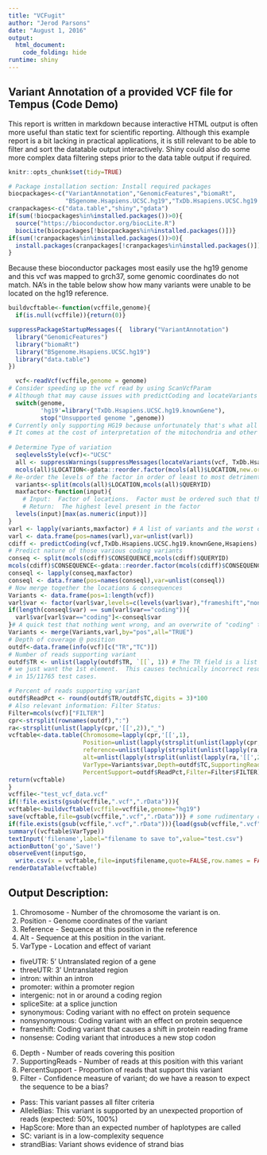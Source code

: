 ```yaml
---
title: "VCFugit"
author: "Jerod Parsons"
date: "August 1, 2016"
output: 
  html_document:
    code_folding: hide
runtime: shiny
---
```

## Variant Annotation of a provided VCF file for Tempus (Code Demo)

This report is written in markdown because interactive HTML output is often more useful than static text for scientific reporting.  Although this example report is a bit lacking in practical applications, it is still relevant to be able to filter and sort the datatable output interactively.  Shiny could also do some more complex data filtering steps prior to the data table output if required.  

```r
knitr::opts_chunk$set(tidy=TRUE) 
```
```r
# Package installation section: Install required packages
biocpackages<-c("VariantAnnotation","GenomicFeatures","biomaRt",
                "BSgenome.Hsapiens.UCSC.hg19","TxDb.Hsapiens.UCSC.hg19.knownGene")
cranpackages<-c("data.table","shiny","gdata")
if(sum(!biocpackages%in%installed.packages())>0){
  source("https://bioconductor.org/biocLite.R")
  biocLite(biocpackages[!biocpackages%in%installed.packages()])}
if(sum(!cranpackages%in%installed.packages())>0){
  install.packages(cranpackages[!cranpackages%in%installed.packages()])
}
```
Because these bioconductor packages most easily use the hg19 genome and this vcf was mapped to grch37, some genomic coordinates 
do not match.  NA's in the table below show how many variants were unable to be located on the hg19 reference.
```r
buildvcftable<-function(vcffile,genome){
  if(is.null(vcffile)){return(0)}

suppressPackageStartupMessages({  library("VariantAnnotation")
  library("GenomicFeatures")
  library("biomaRt")
  library("BSgenome.Hsapiens.UCSC.hg19")
  library("data.table")
})

  vcf<-readVcf(vcffile,genome = genome)
# Consider speeding up the vcf read by using ScanVcfParam 
# Although that may cause issues with predictCoding and locateVariants
  switch(genome,
         'hg19'=library("TxDb.Hsapiens.UCSC.hg19.knownGene"),
         stop("Unsupported genome ",genome))
# Currently only supporting HG19 because unfortunately that's what all of the TxDbs support.
# It comes at the cost of interpretation of the mitochondria and other non-chromosomal sequences in grch37/38 data.
  
# Determine Type of variation 
  seqlevelsStyle(vcf)<-"UCSC"
  all <- suppressWarnings(suppressMessages(locateVariants(vcf, TxDb.Hsapiens.UCSC.hg19.knownGene, AllVariants()))) # Genomic location of variant
  mcols(all)$LOCATION<-gdata::reorder.factor(mcols(all)$LOCATION,new.order=c("intergenic","intron","threeUTR","fiveUTR","promoter","spliceSite","coding")) 
# Re-order the levels of the factor in order of least to most detrimental, so i can just use 'max' to return the most deleterious
  variants<-split(mcols(all)$LOCATION,mcols(all)$QUERYID)
  maxfactor<-function(input){
    # Input:  Factor of locations.  Factor must be ordered such that the last level is 'worst'
    # Return:  The highest level present in the factor
  levels(input)[max(as.numeric(input))]
}
varl <- lapply(variants,maxfactor) # A list of variants and the worst of locations
varl <- data.frame(pos=names(varl),var=unlist(varl))
cdiff <- predictCoding(vcf,TxDb.Hsapiens.UCSC.hg19.knownGene,Hsapiens) 
# Predict nature of those various coding variants
conseq <- split(mcols(cdiff)$CONSEQUENCE,mcols(cdiff)$QUERYID)
mcols(cdiff)$CONSEQUENCE<-gdata::reorder.factor(mcols(cdiff)$CONSEQUENCE,new.order=c("frameshift","nonsense","nonsynomyous","synonymous"))
conseql <- lapply(conseq,maxfactor)
conseql <- data.frame(pos=names(conseql),var=unlist(conseql))
# Now merge together the locations & consequences
Variants <- data.frame(pos=1:length(vcf))
varl$var <- factor(varl$var,levels=c(levels(varl$var),"frameshift","nonsense","nonsynonymous","synonymous")) # Add the consequences into the same factor list
if(length(conseql$var) == sum(varl$var=="coding")){
  varl$var[varl$var=="coding"]<-conseql$var
}# A quick test that nothing went wrong, and an overwrite of "coding" to its various subtypes
Variants <- merge(Variants,varl,by="pos",all="TRUE")
# Depth of coverage @ position
outdf<-data.frame(info(vcf)[c("TR","TC")])
# Number of reads supporting variant
outdf$TR <- unlist(lapply(outdf$TR, `[[`, 1)) # The TR field is a list of integerlists,
# we just want the 1st element.  This causes technically incorrect results 
# in 15/11765 test cases.

# Percent of reads supporting variant
outdf$ReadPct <- round(outdf$TR/outdf$TC,digits = 3)*100
# Also relevant information: Filter Status:
Filter=mcols(vcf)["FILTER"]
cpr<-strsplit(rownames(outdf),":")
ra<-strsplit(unlist(lapply(cpr,'[[',2)),"_")
vcftable<-data.table(Chromosome=lapply(cpr,'[[',1),
                     Position=unlist(lapply(strsplit(unlist(lapply(cpr,'[[',2)),"_"),'[[',1)),
                     reference=unlist(lapply(strsplit(unlist(lapply(ra,'[[',2)),"/"),'[[',1)),
                     alt=unlist(lapply(strsplit(unlist(lapply(ra,'[[',2)),split="/"),'[[',2)),
                     VarType=Variants$var,Depth=outdf$TC,SupportingReads=outdf$TR,
                     PercentSupport=outdf$ReadPct,Filter=Filter$FILTER)
return(vcftable)
}
vcffile<-"test_vcf_data.vcf"
if(!file.exists(gsub(vcffile,".vcf",".rData"))){
vcftable<-buildvcftable(vcffile=vcffile,genome="hg19")
save(vcftable,file=gsub(vcffile,".vcf",".rData"))} # some rudimentary caching to keep this from running forever.
if(file.exists(gsub(vcffile,".vcf",".rData"))){load(gsub(vcffile,".vcf",".rData"))}
summary((vcftable$VarType)) 
textInput('filename',label="filename to save to",value="test.csv")
actionButton('go','Save!')
observeEvent(input$go,
  write.csv(x = vcftable,file=input$filename,quote=FALSE,row.names = FALSE))
renderDataTable(vcftable)
```
## Output Description:  
1. Chromosome - Number of the chromosome the variant is on.  
2. Position - Genome coordinates of the variant  
3. Reference - Sequence at this position in the reference  
4. Alt - Sequence at this position in the variant.  
5. VarType - Location and effect of variant  
  + fiveUTR: 5' Untranslated region of a gene  
  + threeUTR: 3' Untranslated region  
  + intron: within an intron  
  + promoter: within a promoter region  
  + intergenic: not in or around a coding region  
  + spliceSite: at a splice junction  
  + synonymous: Coding variant with no effect on protein sequence  
  + nonsynonymous: Coding variant with an effect on protein sequence  
  + frameshift: Coding variant that causes a shift in protein reading frame  
  + nonsense: Coding variant that introduces a new stop codon  
6. Depth - Number of reads covering this position  
7. SupportingReads - Number of reads at this position with this variant  
8. PercentSupport - Proportion of reads that support this variant  
9. Filter - Confidence measure of variant; do we have a reason to expect the sequence to be a bias?  
  + Pass: This variant passes all filter criteria  
  + AlleleBias: This variant is supported by an unexpected proportion of reads (expected: 50%, 100%)  
  + HapScore: More than an expected number of haplotypes are called  
  + SC: variant is in a low-complexity sequence  
  + strandBias: Variant shows evidence of strand bias  